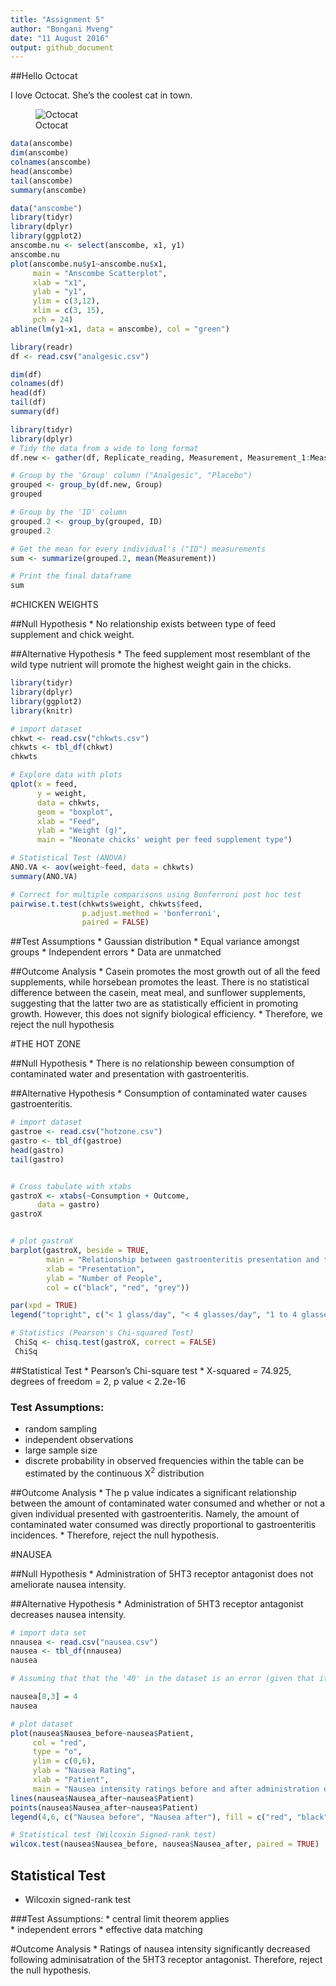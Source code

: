 ```yaml
---
title: "Assignment 5"
author: "Bongani Mveng"
date: "11 August 2016"
output: github_document
---
```


##Hello Octocat

I love Octocat. She's the coolest cat in town. 

![Octocat](https://dl.dropboxusercontent.com/u/11805474/painblogr/biostats/images/octocat.png)

```r
data(anscombe)
dim(anscombe)
colnames(anscombe)
head(anscombe)
tail(anscombe)
summary(anscombe)
```

```r

data("anscombe")
library(tidyr)
library(dplyr)
library(ggplot2)
anscombe.nu <- select(anscombe, x1, y1)
anscombe.nu
plot(anscombe.nu$y1~anscombe.nu$x1,
     main = "Anscombe Scatterplot",
     xlab = "x1",
     ylab = "y1",
     ylim = c(3,12),
     xlim = c(3, 15),
     pch = 24)
abline(lm(y1~x1, data = anscombe), col = "green")
```

```r
library(readr)
df <- read.csv("analgesic.csv")
```

```r
dim(df)
colnames(df)
head(df)
tail(df)
summary(df)
```

```r
library(tidyr)
library(dplyr)
# Tidy the data from a wide to long format 
df.new <- gather(df, Replicate_reading, Measurement, Measurement_1:Measurement_3) 

# Group by the 'Group' column ("Analgesic", "Placebo")
grouped <- group_by(df.new, Group) 
grouped

# Group by the 'ID' column
grouped.2 <- group_by(grouped, ID)  
grouped.2

# Get the mean for every individual's ("ID") measurements
sum <- summarize(grouped.2, mean(Measurement)) 

# Print the final dataframe
sum
```




#CHICKEN WEIGHTS

##Null Hypothesis
* No relationship exists between type of feed supplement and chick weight.

##Alternative Hypothesis
* The feed supplement most resemblant of the wild type nutrient will promote the highest weight gain in the chicks.
```r

library(tidyr)
library(dplyr)
library(ggplot2)
library(knitr)

# import dataset
chkwt <- read.csv("chkwts.csv")
chkwts <- tbl_df(chkwt)
chkwts

# Explore data with plots
qplot(x = feed,
      y = weight,
      data = chkwts,
      geom = "boxplot",
      xlab = "Feed",
      ylab = "Weight (g)",
      main = "Neonate chicks' weight per feed supplement type")

# Statistical Test (ANOVA)
ANO.VA <- aov(weight~feed, data = chkwts)
summary(ANO.VA)

# Correct for multiple comparisons using Bonferroni post hoc test
pairwise.t.test(chkwts$weight, chkwts$feed,
                p.adjust.method = 'bonferroni',
                paired = FALSE)
```

##Test Assumptions
* Gaussian distribution
* Equal variance amongst groups
* Independent errors
* Data are unmatched

##Outcome Analysis
* Casein promotes the most growth out of all the feed supplements, while horsebean promotes the least. There is no statistical difference between the  casein, meat meal, and sunflower supplements, suggesting that the latter two are as statistically efficient in promoting growth. However, this does not signify biological efficiency. 
* Therefore, we reject the null hypothesis

#THE HOT ZONE

##Null Hypothesis 
* There is no relationship beween consumption of contaminated water and presentation with gastroenteritis. 

##Alternative Hypothesis 
* Consumption of contaminated water causes gastroenteritis. 

```r


# import dataset
gastroe <- read.csv("hotzone.csv")
gastro <- tbl_df(gastroe)
head(gastro)
tail(gastro)


# Cross tabulate with xtabs
gastroX <- xtabs(~Consumption + Outcome,
      data = gastro)
gastroX


# plot gastroX
barplot(gastroX, beside = TRUE,
        main = "Relationship between gastroenteritis presentation and the amount of consumed contaminated water by people in a small town",
        xlab = "Presentation",
        ylab = "Number of People",
        col = c("black", "red", "grey"))

par(xpd = TRUE)
legend("topright", c("< 1 glass/day", "< 4 glasses/day", "1 to 4 glasses/day"), bty = "n", fill = c("black", "red", "grey"))

# Statistics (Pearson's Chi-squared Test)
 ChiSq <- chisq.test(gastroX, correct = FALSE)
 ChiSq
```
##Statistical Test
* Pearson's Chi-square test
* X-squared = 74.925, degrees of freedom = 2, p value < 2.2e-16

### Test Assumptions:
* random sampling
* independent observations
* large sample size
* discrete probability in observed frequencies within the table can be estimated by the continuous X^2^ distribution

##Outcome Analysis
* The p value indicates a significant relationship between the amount of contaminated water consumed and whether or not a given individual presented with gastroenteritis. Namely, the amount of contaminated water consumed was directly proportional to gastroenteritis incidences.
* Therefore, reject the null hypothesis.


#NAUSEA

##Null Hypothesis
* Administration of 5HT3 receptor antagonist does not ameliorate nausea intensity. 

##Alternative Hypothesis
* Administration of 5HT3 receptor antagonist decreases nausea intensity. 
```r
# import data set
nnausea <- read.csv("nausea.csv")
nausea <- tbl_df(nnausea)
nausea

# Assuming that that the '40' in the dataset is an error (given that it exceeds the pain scale), I've changed it to '4'.

nausea[8,3] = 4
nausea

# plot dataset
plot(nausea$Nausea_before~nausea$Patient,
     col = "red",
     type = "o",
     ylim = c(0,6),
     ylab = "Nausea Rating",
     xlab = "Patient",
     main = "Nausea intensity ratings before and after administration of a 5HT# receptor antagonist")
lines(nausea$Nausea_after~nausea$Patient)
points(nausea$Nausea_after~nausea$Patient)
legend(4,6, c("Nausea before", "Nausea after"), fill = c("red", "black"))

# Statistical test (Wilcoxin Signed-rank test)
wilcox.test(nausea$Nausea_before, nausea$Nausea_after, paired = TRUE)
```

## Statistical Test
* Wilcoxin signed-rank test

###Test Assumptions:
* central limit theorem applies  
* independent errors
* effective data matching 

#Outcome Analysis
* Ratings of nausea intensity significantly decreased following adminisatration of the 5HT3 receptor antagonist. Therefore, reject the null hypothesis.